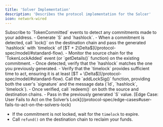 ```yaml
---
title: 'Solver Implementation'
description: 'Describes the protocol implementation for the Solcer'
icon: network-wired
---
```


<Steps>
  <Step title="Monitor the source chain">
    Subscribe to `TokenCommitted` events to detect any commitments made to your address.
  </Step>
  <Step title="Lock funds on the destination chain">
    - Generate `S` and `hashlock`.
    - When a commitment is detected, call `lock()` on the destination chain and pass the generated `hashlock` with `timelock` of [$T + 2\Delta$](/protocol-spec/model/#standard-flow).
  </Step>
  <Step title="Verify the commitment lock">
    - Monitor the source chain for the `TokenLockAdded` event (or `getDetails()` function) on the existing commitment.
    - Once detected, verify that the `hashlock` matches the one you previously generated.
    - Verify that the `timelock` provides sufficient time to act, ensuring it is at least [$T + \Delta$](/protocol-spec/model/#standard-flow).
  </Step>
  <Step title="(signature flow) hashlock addition on behalf of the user" stepNumber="3*">
    Call the `addLockSig()` function, providing both the user's `signature` and the message data (`Id`, `hashlock`, `timelock`).
  </Step>
  <Step title="Complete the exchange" stepNumber="4">
    - Once verified, call `redeem()` on both the source and destination chains.
    - Pass in the previously generated `S` value.
  </Step>
</Steps>

<Warning>
[Edge Case: User Fails to Act on the Solver’s Lock](/protocol-spec/edge-cases#user-fails-to-act-on-the-solvers-lock)

- If the commitment is not locked, wait for the `timelock` to expire.
- Call `refund()` on the destination chain to reclaim your funds.
</Warning>